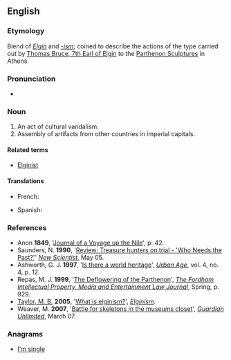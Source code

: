 ==English==

===Etymology===
Blend of ''[[w:Thomas_Bruce%2C_7th_Earl_of_Elgin|Elgin]]'' and ''[[-ism]]''; coined to describe the actions of the type carried out by [[w:Thomas_Bruce%2C_7th_Earl_of_Elgin|Thomas Bruce, 7th Earl of Elgin]] to the [[w:Elgin_Marbles|Parthenon Sculptures]] in Athens.

===Pronunciation===
* {{IPA|/ˈɛlɡɪnɪzəm̩/}}

===Noun===
{{en-noun|-}}

# An act of cultural vandalism.
# Assembly of artifacts from other countries in imperial capitals.

====Related terms====
* [[Elginist]]

====Translations====
{{trans-top|cultural vandalism}}
* French: {{t|fr|elginisme}}
{{trans-mid}}
* Spanish: {{t|es|elginismo}}
{{trans-bottom}}

===References===

* Anon '''1849''', '[http://books.google.co.uk/books?id=jmsFBi94-44C&pg=PA90&lpg=PA90&dq=The+Monuments+of+Egypt:+Or,+Egypt+a+Witness+for+the+Bible&source=web&ots=FC3W7lRavO&sig=KtXNyCadImcIxjJVJxDyl5i6QDs&hl=en&sa=X&oi=book_result&resnum=1&ct=result Journal of a Voyage up the Nile]', p. 42.
* Saunders, N. '''1990''', '[http://www.newscientist.com/article/mg12617154.700-review-treasure-hunters-on-trial--who-needs-the-pastedited-by-robert-layton-archaeological-heritage-management-in-the-modernworld-edited-by-henry-cleere-the-return-of-cultural-treasures-jeanettegreenfield-.html Review: Treasure hunters on trial - 'Who Needs the Past?']' ''[[w:New Scientist|New Scientist]]'', May 05.
* Ashworth, G. J. '''1997''', '[http://www-wds.worldbank.org/servlet/WDSContentServer/WDSP/IB/1997/09/01/000009265_3980429111354/Rendered/PDF/multi_page.pdf Is there a world heritage]', ''[http://www.urbanage.org/ Urban Age]'', vol. 4, no. 4, p. 12.
* Repas, M. J. '''1999''', '[http://law.fordham.edu/publications/articles/200flspub6640.pdf The Deflowering of the Parthenon]', ''[[w:Fordham_Intellectual_Property,_Media_&_Entertainment_Law_Journal|The Fordham Intellectual Property, Media and Entertainment Law Journal]]'', Spring, p. 929.
* [[w:Matthew_Taylor_(architect)|Taylor, M. B.]] '''2005''', '[http://www.elginism.com/definition/ What is elginism?]', ''[http://www.elginism.com/ Elginism]''.
* Weaver, M. '''2007''', '[http://blogs.guardian.co.uk/news/2007/03/bones_1.html Battle for skeletons in the museums closet]', ''[[w:Guardian_Unlimited|Guardian Unlimited]]'', March 07.

===Anagrams===
* [[I'm single#English|I'm single]]